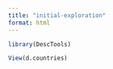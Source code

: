 ```yaml
---
title: "initial-exploration"
format: html
---
```


```r
library(DescTools)

View(d.countries)
```

